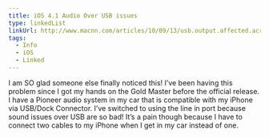 ```yaml
---
title: iOS 4.1 Audio Over USB issues
type: linkedList
linkUrl: http://www.macnn.com/articles/10/09/13/usb.output.affected.across.makes.models
tags:
  - Info
  - iOS
  - Linked
---
```


I am SO glad someone else finally noticed this! I’ve been having this problem since I got my hands on the Gold Master before the official release. I have a Pioneer audio system in my car that is compatible with my iPhone via USB/Dock Connector. I’ve switched to using the line in port because sound issues over USB are so bad! It’s a pain though because I have to connect two cables to my iPhone when I get in my car instead of one.
